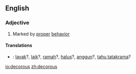 ==English==
===Adjective===
{{en-adj}}
#Marked by [[proper]] [[behavior]]

==== Translations ====
*{{ttbc|Indonesian}}: [[layak]]?, [[laik]]?, [[ramah]]?, [[halus]]?, [[anggun]]?, [[tahu tatakrama]]?

[[io:decorous]]
[[zh:decorous]]